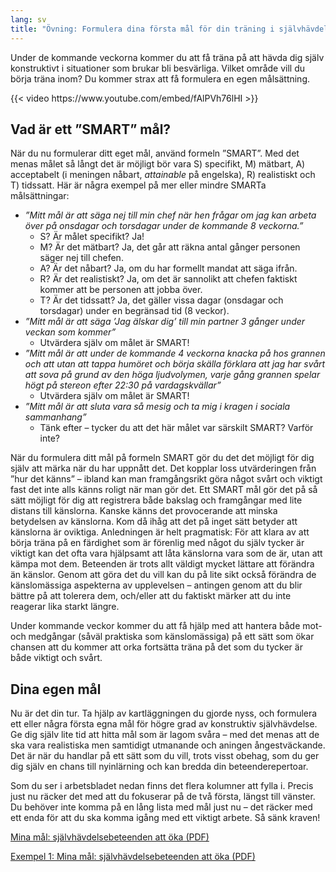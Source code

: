 ```yaml
---
lang: sv
title: "Övning: Formulera dina första mål för din träning i självhävdelse"
---
```


Under de kommande veckorna kommer du att få träna på att hävda dig själv
konstruktivt i situationer som brukar bli besvärliga. Vilket område vill
du börja träna inom? Du kommer strax att få formulera en egen
målsättning.

::: {.content-visible when-format="html"}
{{< video https://www.youtube.com/embed/fAlPVh76lHI >}}
:::
\xqr{Vad tycker du är svårt? (Youtube)}{https://www.youtube.com/embed/fAlPVh76lHI}

## Vad är ett ”SMART” mål?

När du nu formulerar ditt eget mål, använd formeln ”SMART”. Med det
menas målet så långt det är möjligt bör vara S) specifikt, M) mätbart,
A) acceptabelt (i meningen nåbart, *attainable* på engelska), R) realistiskt och T) tidssatt.
Här är några exempel på mer eller mindre SMARTa målsättningar:

-   *”Mitt mål är att säga nej till min chef när hen frågar om jag kan
    arbeta över på onsdagar och torsdagar under de kommande 8
    veckorna.”*
    -   S? Är målet specifikt? Ja!
    -   M? Är det mätbart? Ja, det går att räkna antal gånger personen
        säger nej till chefen.
    -   A? Är det nåbart? Ja, om du har formellt mandat att säga ifrån.
    -   R? Är det realistiskt? Ja, om det är sannolikt att chefen
        faktiskt kommer att be personen att jobba över.
    -   T? Är det tidssatt? Ja, det gäller vissa dagar (onsdagar och
        torsdagar) under en begränsad tid (8 veckor).
-   *”Mitt mål är att säga ’Jag älskar dig’ till min partner 3 gånger
    under veckan som kommer”*
    -   Utvärdera själv om målet är SMART!
-   *”Mitt mål är att under de kommande 4 veckorna knacka på hos
    grannen och att utan att tappa humöret och börja skälla förklara att
    jag har svårt att sova på grund av den höga ljudvolymen, varje gång
    grannen spelar högt på stereon efter 22:30 på vardagskvällar”*
    -   Utvärdera själv om målet är SMART!
-   *”Mitt mål är att sluta vara så mesig och ta mig i kragen i sociala
    sammanhang”*
    -   Tänk efter -- tycker du att det här målet var särskilt SMART?
        Varför inte?

När du formulera ditt mål på formeln SMART gör du det det möjligt för dig själv
att märka när du har uppnått det. Det kopplar loss utvärderingen från ”hur det
känns” -- ibland kan man framgångsrikt göra något svårt och viktigt fast det
inte alls känns roligt när man gör det. Ett SMART mål gör det på så sätt möjligt
för dig att registrera både bakslag och framgångar med lite distans till
känslorna. Kanske känns det provocerande att minska betydelsen av känslorna. Kom
då ihåg att det på inget sätt betyder att känslorna är oviktiga. Anledningen är
helt pragmatisk: För att klara av att börja träna på en färdighet som är
förenlig med något du själv tycker är viktigt kan det ofta vara hjälpsamt att
låta känslorna vara som de är, utan att kämpa mot dem. Beteenden är trots allt
väldigt mycket lättare att förändra än känslor. Genom att göra det du vill kan
du på lite sikt också förändra de känslomässiga aspekterna av upplevelsen --
antingen genom att du blir bättre på att tolerera dem, och/eller att du faktiskt
märker att du inte reagerar lika starkt längre.

Under kommande veckor kommer du att få hjälp med att hantera både mot- och medgångar
(såväl praktiska som känslomässiga) på ett sätt som ökar chansen att du kommer
att orka fortsätta träna på det som du tycker är både viktigt och svårt.

## Dina egen mål

Nu är det din tur. Ta hjälp av kartläggningen du gjorde nyss, och formulera ett
eller några första egna mål för högre grad av konstruktiv självhävdelse. Ge dig själv lite tid att hitta
mål som är lagom svåra -- med det menas att de ska vara realistiska men
samtidigt utmanande och aningen ångestväckande. Det är när du handlar på ett
sätt som du vill, trots visst obehag, som du ger dig själv en chans till
nyinlärning och kan bredda din beteenderepertoar.

Som du ser i arbetsbladet nedan finns det flera kolumner att fylla i. Precis just nu räcker det med att du fokuserar på de två första, längst till vänster. Du behöver inte komma på en lång lista med mål just nu -- det räcker med ett enda för att du ska komma igång med ett viktigt arbete. Så sänk kraven!

::: {.content-visible when-format="html"}
[Mina mål: självhävdelsebeteenden att öka (PDF)](forms/100respekt-SMARTa-mal.pdf)

[Exempel 1: Mina mål: självhävdelsebeteenden att öka (PDF)](forms/100respekt-exempel-1-SMARTa-mal.pdf)
:::

\xqrform{Mina mål: självhävdelsebeteenden att öka (PDF)}{forms/100respekt-SMARTa-mal.pdf}

\xqrform{Exempel 1: Mina mål: självhävdelsebeteenden att öka (PDF)}{forms/100respekt-exempel-1-SMARTa-mal.pdf}


